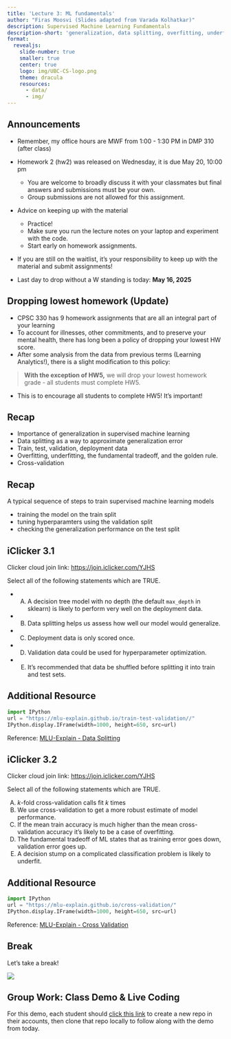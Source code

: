 ```yaml
---
title: 'Lecture 3: ML fundamentals'
author: "Firas Moosvi (Slides adapted from Varada Kolhatkar)"
description: Supervised Machine Learning Fundamentals
description-short: 'generalization, data splitting, overfitting, underfitting, the fundamental tradeoff, the golden rule'
format:
  revealjs:
    slide-number: true
    smaller: true
    center: true
    logo: img/UBC-CS-logo.png
    theme: dracula
    resources:
      - data/
      - img/
---
```


## Announcements

- Remember, my office hours are MWF from 1:00 - 1:30 PM in DMP 310 (after class)

- Homework 2 (hw2) was released on Wednesday, it is due May 20, 10:00 pm
  - You are welcome to broadly discuss it with your classmates but final answers and submissions must be your own.
  - Group submissions are not allowed for this assignment.
- Advice on keeping up with the material
  - Practice!
  - Make sure you run the lecture notes on your laptop and experiment with the code. 
  - Start early on homework assignments.

- If you are still on the waitlist, it’s your responsibility to keep up with the material and submit assignments!
- Last day to drop without a W standing is today: **May 16, 2025**

## Dropping lowest homework (Update)

- CPSC 330 has 9 homework assignments that are all an integral part of your learning
- To account for illnesses, other commitments, and to preserve your mental health, there has long been a policy of dropping your lowest HW score.
- After some analysis from the data from previous terms (Learning Analytics!), there is a slight modification to this policy:

> **With the exception of HW5,** we will drop your lowest homework grade - all students must complete HW5.

- This is to encourage all students to complete HW5! It's important!

## Recap

- Importance of generalization in supervised machine learning
- Data splitting as a way to approximate generalization error
- Train, test, validation, deployment data
- Overfitting, underfitting, the fundamental tradeoff, and the golden rule.
- Cross-validation

## Recap

A typical sequence of steps to train supervised machine learning models

- training the model on the train split
- tuning hyperparamters using the validation split
- checking the generalization performance on the test split

## iClicker 3.1

Clicker cloud join link: [https://join.iclicker.com/YJHS](https://join.iclicker.com/YJHS)

Select all of the following statements which are TRUE.

- (A) A decision tree model with no depth (the default `max_depth` in sklearn) is likely to perform very well on the deployment data.
- (B) Data splitting helps us assess how well our model would generalize.
- (C) Deployment data is only scored once.
- (D) Validation data could be used for hyperparameter optimization.
- (E) It’s recommended that data be shuffled before splitting it into train and test sets.

## Additional Resource

```python
import IPython
url = "https://mlu-explain.github.io/train-test-validation//"
IPython.display.IFrame(width=1000, height=650, src=url)
```

Reference: [MLU-Explain - Data Splitting](https://mlu-explain.github.io/train-test-validation/)

## iClicker 3.2

Clicker cloud join link: [https://join.iclicker.com/YJHS](https://join.iclicker.com/YJHS)

Select all of the following statements which are TRUE.

(A) $k$-fold cross-validation calls fit $k$ times
(B) We use cross-validation to get a more robust estimate of model performance.
(C) If the mean train accuracy is much higher than the mean cross-validation accuracy it’s likely to be a case of overfitting.
(D) The fundamental tradeoff of ML states that as training error goes down, validation error goes up.
(E) A decision stump on a complicated classification problem is likely to underfit.

## Additional Resource

```python
import IPython
url = "https://mlu-explain.github.io/cross-validation/"
IPython.display.IFrame(width=1000, height=650, src=url)
```

Reference: [MLU-Explain - Cross Validation](https://mlu-explain.github.io/cross-validation/)

## Break

Let's take a break!

![](img/eva-coffee.png){fig-align="center"}

## Group Work: Class Demo & Live Coding

For this demo, each student should [click this link](https://github.com/new?template_name=lecture03_demo&template_owner=ubc-cpsc330) to create a new repo in their accounts, then clone that repo locally to follow along with the demo from today.

<br>
<br>
<br>